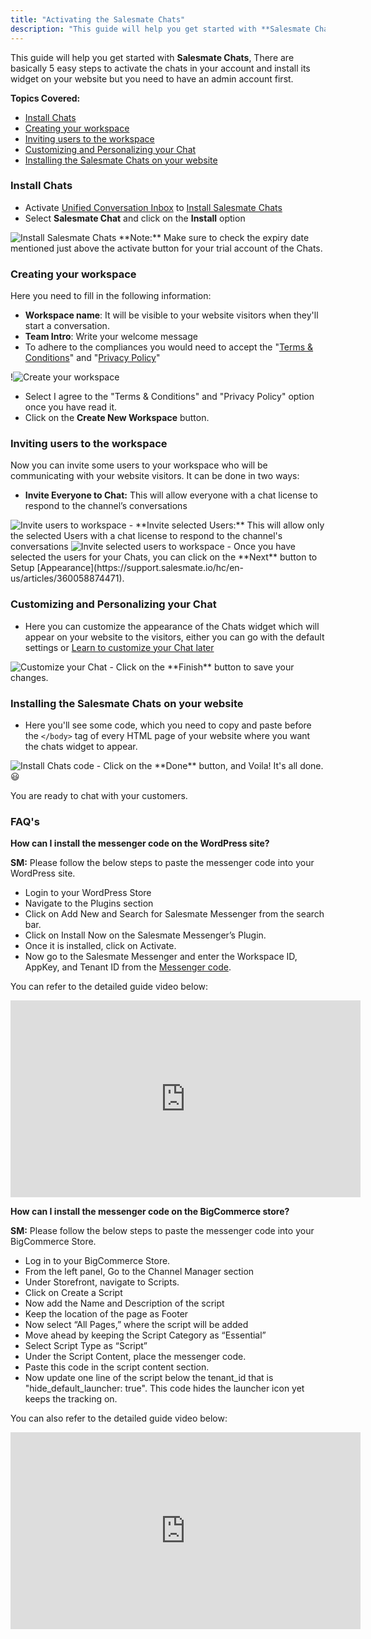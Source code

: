 ```yaml
---
title: "Activating the Salesmate Chats"
description: "This guide will help you get started with **Salesmate Chats**, There are basically 5 easy steps to activate the chats in your account and install its ..."
---
```


This guide will help you get started with **Salesmate Chats**, There are basically 5 easy steps to activate the chats in your account and install its widget on your website but you need to have an admin account first.

**Topics Covered:**

- [Install Chats](https://support.salesmate.io/hc/en-us/articles/360058369732#h_01HW80JBB85E2M62SJ6BES9ZMJ)
- [Creating your workspace](https://support.salesmate.io/hc/en-us/articles/360058369732#h_01HW80JBB87Z7H5MHDSAP4TAES)
- [Inviting users to the workspace](https://support.salesmate.io/hc/en-us/articles/360058369732#h_01HW80JBB8H3B1EJ1XW021D2GM)
- [Customizing and Personalizing your Chat](https://support.salesmate.io/hc/en-us/articles/360058369732#h_01HW80JBB8Q8HPRYJGR3N9XKZM)
- [Installing the Salesmate Chats on your website](https://support.salesmate.io/hc/en-us/articles/360058369732#h_01GK3KF0FQVYHYRX93C2MJ0V95)

### Install Chats

- Activate [Unified Conversation Inbox](https://support.salesmate.io/hc/en-us/articles/26735788331033-How-to-Activate-Unified-Conversation-Inbox) to [Install Salesmate Chats](https://support.salesmate.io/hc/en-us/articles/26825530206745-How-to-Install-Salesmate-Chat)
- Select **Salesmate Chat** and click on the **Install** option

<img src="images/003-install-salesmate-chats-31660048419737.png" alt="Install Salesmate Chats" />
<Note>
  **Note:** Make sure to check the expiry date mentioned just above the activate
  button for your trial account of the Chats.
</Note>

### Creating your workspace

Here you need to fill in the following information:

- **Workspace name**: It will be visible to your website visitors when they'll start a conversation.
- **Team Intro**: Write your welcome message
- To adhere to the compliances you would need to accept the "[Terms & Conditions](https://www.salesmate.io/tos/)" and "[Privacy Policy](https://www.salesmate.io/privacy-policy/)"

!<img src="images/004-create-your-workspace-31660055829145.png" alt="Create your workspace" />
- Select I agree to the "Terms & Conditions" and "Privacy Policy" option once you have read it.
- Click on the **Create New Workspace** button.

### Inviting users to the workspace

Now you can invite some users to your workspace who will be communicating with your website visitors. It can be done in two ways:

- **Invite Everyone to Chat:** This will allow everyone with a chat license to respond to the channel’s conversations

<img src="images/005-invite-users-to-workspace-31660048445593.png" alt="Invite users to workspace" />
- **Invite selected Users:** This will allow only the selected Users with a chat license to respond to the channel's conversations

<img src="images/006-invite-selected-users-to-workspace-31660048461209.png" alt="Invite selected users to workspace" />
- Once you have selected the users for your Chats, you can click on the **Next** button to Setup [Appearance](https://support.salesmate.io/hc/en-us/articles/360058874471).

### Customizing and Personalizing your Chat

- Here you can customize the appearance of the Chats widget which will appear on your website to the visitors, either you can go with the default settings or [Learn to customize your Chat later](https://support.salesmate.io/hc/en-us/articles/360058874471)

<img src="images/007-customize-your-chat-31660048473753.png" alt="Customize your Chat" />
- Click on the **Finish** button to save your changes.

### Installing the Salesmate Chats on your website

- Here you'll see some code, which you need to copy and paste before the `</body>` tag of every HTML page of your website where you want the chats widget to appear.

<img src="images/008-install-chats-code-31660048486553.png" alt="Install Chats code" />
- Click on the **Done** button, and Voila! It's all done. 😃

You are ready to chat with your customers.

### FAQ's

**How can I install the messenger code on the WordPress site?**

**SM:** Please follow the below steps to paste the messenger code into your WordPress site.

- Login to your WordPress Store
- Navigate to the Plugins section
- Click on Add New and Search for Salesmate Messenger from the search bar.
- Click on Install Now on the Salesmate Messenger’s Plugin.
- Once it is installed, click on Activate.
- Now go to the Salesmate Messenger and enter the Workspace ID, AppKey, and Tenant ID from the [Messenger code](https://support.salesmate.io/hc/en-us/articles/360058369732-Activating-the-Salesmate-Chats#h_01GK3KF0FQVYHYRX93C2MJ0V95).

You can refer to the detailed guide video below:
<iframe
  width="560"
  height="315"
  src="https://www.youtube.com/embed/ZMCNAzJGmr8"
  title="YouTube video"
  frameborder="0"
  allow="accelerometer; autoplay; clipboard-write; encrypted-media; gyroscope; picture-in-picture; web-share"
  allowfullscreen
></iframe>

**How can I install the messenger code on the BigCommerce store?**

**SM:** Please follow the below steps to paste the messenger code into your BigCommerce Store.

- Log in to your BigCommerce Store.
- From the left panel, Go to the Channel Manager section
- Under Storefront, navigate to Scripts.
- Click on Create a Script
- Now add the Name and Description of the script
- Keep the location of the page as Footer
- Now select “All Pages,” where the script will be added
- Move ahead by keeping the Script Category as “Essential”
- Select Script Type as “Script”
- Under the Script Content, place the messenger code.
- Paste this code in the script content section.
- Now update one line of the script below the tenant_id that is "hide_default_launcher: true". This code hides the launcher icon yet keeps the tracking on.

You can also refer to the detailed guide video below:
<iframe
  width="560"
  height="315"
  src="https://www.youtube.com/embed/1_7w1TfdNwU"
  title="YouTube video"
  frameborder="0"
  allow="accelerometer; autoplay; clipboard-write; encrypted-media; gyroscope; picture-in-picture; web-share"
  allowfullscreen
></iframe>